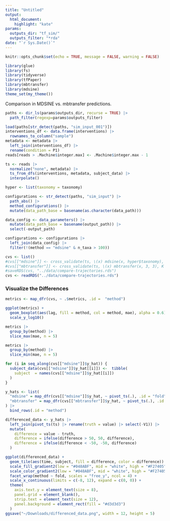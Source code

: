 ```yaml
---
title: "Untitled"
output: 
  html_document:
    highlight: "kate"
params:
  outputs_dir: "tf_sim/"
  outputs_filter: "*rda"
date: "`r Sys.Date()`"
---
```


```r
knitr::opts_chunk$set(echo = TRUE, message = FALSE, warning = FALSE)
```

```r
library(glue)
library(fs)
library(tidyverse)
library(tfPaper)
library(mbtransfer)
library(mdsine)
theme_set(my_theme())
```

Comparison in MDSINE vs. mbtransfer predictions.

```r
paths <- dir_ls(params$outputs_dir, recurse = TRUE) |>
  path_filter(regexp=params$outputs_filter)

load(paths[str_detect(paths, "sim_input_001")])
interventions_df <- data.frame(interventions) |>
  rownames_to_column("sample")
metadata <- metadata |>
  left_join(interventions_df) |>
  rename(condition = P1)
reads[reads > .Machine$integer.max] <- .Machine$integer.max - 1

ts <- reads |>
  normalize("none", metadata) |>
  ts_from_dfs(interventions, metadata, subject_data) |>
  interpolate()

hyper <- list(taxonomy = taxonomy)
```

```r
configurations <- str_detect(paths, "sim_input") |>
  path_abs() |>
  method_configurations() |>
  mutate(data_path_base = basename(as.character(data_path)))

data_config <- data_parameters() |>
  mutate(data_path_base = basename(output_path)) |>
  select(-output_path)

configurations <- configurations |>
  left_join(data_config) |>
  filter(!(method == "mdsine" & n_taxa > 100))
```

```r
cvs <- list()
#cvs[["mdsine"]] <- cross_validate(ts, \(x) mdsine(x, hyper$taxonomy), K = 4, seeds = 1:4)
#cvs[["mbtransfer"]] <- cross_validate(ts, \(x) mbtransfer(x, 3, 3), K = 4, seeds = 1:4)
#saveRDS(cvs, "../data/compare-trajectories.rds")
cvs <- readRDS("../data/compare-trajectories.rds")
```

### Visualize the Differences

```r
metrics <- map_dfr(cvs, ~ .$metrics, .id =  "method")

ggplot(metrics) +
  geom_boxplot(aes(lag, fill = method, col = method, mae), alpha = 0.6) +
  scale_y_log10()
```

```r
metrics |>
  group_by(method) |>
  slice_max(mae, n = 5)

metrics |>
  group_by(method) |>
  slice_min(mae, n = 5)
```

```r
for (i in seq_along(cvs[["mdsine"]]$y_hat)) {
  subject_data(cvs[["mdsine"]]$y_hat[[i]]) <-  tibble(
    subject  = names(cvs[["mdsine"]]$y_hat[[i]])
  )
}

y_hats <- list(
  "mdsine" = map_dfr(cvs[["mdsine"]]$y_hat, ~ pivot_ts(.), .id = "fold"),
  "mbtransfer" = map_dfr(cvs[["mbtransfer"]]$y_hat, ~ pivot_ts(.), .id = "fold")
) |>
  bind_rows(.id = "method")
```


```r
differenced_data <- y_hats |>
  left_join(pivot_ts(ts) |> rename(truth = value) |> select(-V1)) |> 
  mutate(
    difference = value - truth,
    difference = ifelse(difference > 50, 50, difference),
    difference = ifelse(difference < -50, -50, difference)
  )
```


```r
ggplot(differenced_data) +
  geom_tile(aes(time, subject, fill = difference, color = difference)) +
  scale_fill_gradient2(low = "#048ABF", mid = "white", high = "#F27405")  +
  scale_color_gradient2(low = "#048ABF", mid = "white", high = "#F27405")  +
  facet_wrap(method ~ fold, scales = "free_y", ncol = 4) +
  scale_x_continuous(limits = c(-8, 12), expand = c(0, 0)) +
  theme(
    axis.text.y = element_text(size = 8),
    panel.grid = element_blank(),
    strip.text = element_text(size = 12),
    panel.background = element_rect(fill = "#d3d3d3")
  )
ggsave("~/Downloads/differenced_data.png", width = 12, height = 5)
```
